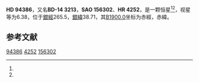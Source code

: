 {{Starbox begin
| name = HD 94386
}}
{{Starbox observe
| epoch = [[J2000.0|J2000.0]]
| constell = {{星座名待查}}<ref name=SIMBAD>{{cite web
 | url=http://simbad.u-strasbg.fr/simbad/sim-id?Ident=HR+4252
 | title =Pulsating variable Star
 | publisher=Centre de Données astronomiques de Strasbourg
 | work=SIMBAD
 | accessdate=2012-07-13}}</ref><ref name=DATA>{{cite web
 | url=http://vizier.u-strasbg.fr/viz-bin/VizieR-5?-out.add=.&-source=5050&-corr=PK=HR&-out.max=9999&HR=4252
 | title=VizieR Detailed Page
 | accessdate=2012-07-13
 | archive-date=2016-03-05
 | archive-url=https://web.archive.org/web/20160305213824/http://vizier.u-strasbg.fr/viz-bin/VizieR-5?-out.add=.&-source=5050&-corr=PK=HR&-out.max=9999&HR=4252
 | dead-url=no
 }}</ref>
| 星官 = 
| ra = {{RA|10|53|32.9}}<ref name=SIMBAD /><ref name=DATA />
| dec = {{DEC|-15|26|44}}<ref name=SIMBAD /><ref name=DATA />
| appmag_v = 6.38<ref name=SIMBAD /><ref name=DATA />
}}
{{Starbox character
| class = K3IV<ref name=SIMBAD /><ref name=DATA />
| b-v = 1.16<ref name=SIMBAD /><ref name=DATA />
| u-b = <ref name=SIMBAD /><ref name=DATA />
| r-i = <ref name=SIMBAD /><ref name=DATA />
| variable = 
}}
{{Starbox astrometry
| radial_v = 
| prop_mo_ra = 0
| parallax = 
| p_error = 
}}
{{Starbox catalog
| names =BD-14 3213，[[SAO星表|SAO]] 156302，[[HD星表|HD]] 94386，[[HR星表|HR]] 4252}}
{{Starbox reference |Simbad=HR+4252}}
{{Starbox end}}

'''HD 94386'''，又名'''BD-14 3213'''，'''SAO 156302'''、'''HR 4252'''，是一颗恒星<ref name=SIMBAD /><ref name=DATA />，视星等为6.38，位于[[銀道座標系|銀經]]265.5，[[銀道座標系|銀緯]]38.71，其[[B1900.0|B1900.0]]坐标为赤經{{RA|10|48|35.8}}，赤緯{{DEC|-14|38.71|45}}。

== 参考文献 ==
{{reflist}}

{{star-stub}}

[[Category:HD和HDE天體|94386]]
[[Category:HR天體|4252]]
[[Category:SAO天體|156302]]